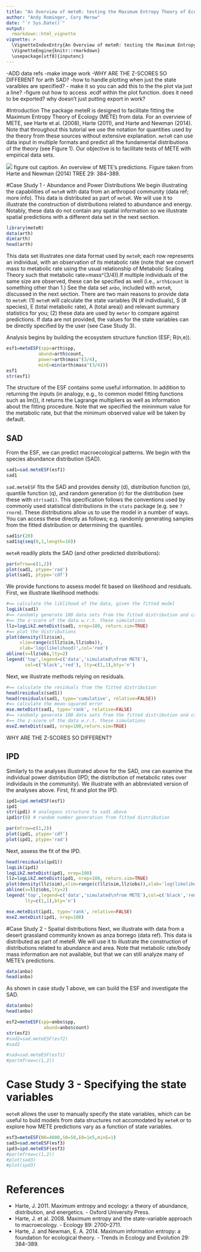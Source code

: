 ```yaml
---
title: "An Overview of meteR: testing the Maximum Entropy Theory of Ecology"
author: "Andy Rominger, Cory Merow"
date: "`r Sys.Date()`"
output: 
  rmarkdown::html_vignette
vignette: >
  \VignetteIndexEntry{An Overview of meteR: testing the Maximum Entropy Theory of Ecology}
  \VignetteEngine{knitr::rmarkdown}
  \usepackage[utf8]{inputenc}
---
```

<!-- For more details on using R Markdown see <http://rmarkdown.rstudio.com>. 
#TO DO
ADD TOC
FIX latex
-->

-ADD data refs
-make image work
-WHY ARE THE Z-SCORES SO DIFFERENT for arth SAD?
-how to handle plotting when just the state varaibles are specified? - make it so you can add this to the the plot via just a line?
-figure out how to access .ecdf within the plot function. does it need to be exported? why doesn't just putting export in work?

<!--========================================================================-->
#Introduction
The package meteR is designed to facilitate fitting the Maximum Entropy Theory of Ecology (METE) from data. For an overview of METE, see Harte et al. (2008), Harte (2011), and Harte and Newman (2014). Note that throughout this tutorial we use the notation for quantities used by the theory from these sources without extensive explanation. `meteR` can use data input in multiple formats and predict all the fundamental distributions of the theory (see Figure 1). Our objective is to facilitate tests of METE with empirical data sets. 

![](/Users/ctg/Dropbox/METE/meteR/vignettes/METE_Fig.png) figure out caption. An overview of METE's predictions. Figure taken from Harte and Newman (2014) TREE 29: 384–389.

<!--========================================================================-->
#Case Study 1 - Abundance and Power Distributions
We begin illustrating the capabilities of `meteR` with data from an arthropod community (data ref; more info). This data is distributed as part of `meteR`. We will use it to illustrate the construction of distributions related to abundance and energy. Notably, these data do not contain any spatial information so we illustrate spatial predictions with a different data set in the next section.

```r
library(meteR)
data(arth)
dim(arth)
head(arth)
```
This data set illustrates one data format used by `meteR`; each row represents an individual, with an observation of its metabolic rate (note that we convert mass to metabolic rate using the usual relationship of Metabolic Scaling Theory such that metabolic rate=mass^(3/4)).If multiple individuals of the same size are observed, these can be specified as well (i.e., `arth$count` is something other than 1.) See the data set `anbo`, included with  `meteR`, discussed in the next section. There are two main reasons to provide data to `meteR`: (1) `meteR` will calculate the state variables (N (# indivdiuals), S (# species), E (total metabolic rate), A (total area)) and relevant summary statistics for you; (2) these data are used by `meter` to compare against predictions. If data are not provided, the values for the state variables can be directly specified by the user (see Case Study 3).

Analysis begins by building the ecosystem structure function (ESF; R(n,e)). 
```r
esf1=meteESF(spp=arth$spp,
            abund=arth$count,
            power=arth$mass^(3/4),
            minE=min(arth$mass^(3/4)))
esf1
str(esf1)
```
The structure of the ESF contains some useful information. In addition to returning the inputs (in analogy, e.g., to common model fitting functions such as lm()), it returns the Lagrange multipliers as well as information about the fitting procedure. Note that we specified the mininmum value for the metabolic rate, but that the minimum observed value will be taken by default. <!-- explain mine? -->
<!-- To fit the model, `meteESF` uses...explain the algorithm briefly and when it should work -->

## SAD
From the ESF, we can predict macroecological patterns. We begin with the species abundance distribution (SAD).
```r
sad1=sad.meteESF(esf1)
sad1
```
`sad.meteESF` fits the SAD and provides density (d), distribution function (p), quantile function (q), and random generation (r) for the distribution (see these with `str(sad1)`. This specification follows the conventions used by commonly used statistical distributions in the `stats` package (e.g. see `?rnorm`). These distributions allow us to use the model in a number of ways. You can access these directly as follows; e.g. randomly generating samples from the fitted distribution or determining the quantiles.
```r
sad1$r(20)
sad1$q(seq(0,1,length=10))
```
`meteR` readily plots the SAD (and other predicted distributions):
```r
par(mfrow=c(1,2))
plot(sad1, ptype='rad')
plot(sad1, ptype='cdf')
```

We provide functions to assess model fit based on likelihood and residuals. First, we illustrate likelihood methods:

```r
#== calculate the liklihood of the data, given the fitted model
logLik(sad1)
#== randomly generate 100 data sets from the fitted distribution and calculate
#== the z-score of the data w.r.t. these simulations
llz=logLikZ.meteDist(sad1, nrep=100, return.sim=TRUE)
#== plot the distributions
plot(density(llz$sim),
     xlim=range(c(llz$sim,llz$obs)),
     xlab='log(likelihood)',col='red')
abline(v=llz$obs,lty=2)
legend('top',legend=c('data','simulated\nfrom METE'),
       col=c('black','red'), lty=c(1,1),bty='n') 
```

Next, we illustrate methods relying on residuals.

```r
#== calculate the residuals from the fitted distribution
head(residuals(sad1))
head(residuals(sad1, type='cumulative', relative=FALSE))
#== calculate the mean-squared error
mse.meteDist(sad1, type='rank', relative=FALSE)
#== randomly generate 100 data sets from the fitted distribution and calculate
#== the z-score of the data w.r.t. these simulations
mseZ.meteDist(sad1, nrep=100,return.sim=TRUE)

```
WHY ARE THE Z-SCORES SO DIFFERENT?

## IPD

Similarly to the analyses illustrated above for the SAD, one can examine the individual power distribution (IPD; the distribution of metabolic rates over individauls in the community). We illustrate with an abbreviated version of the analyses above. First, fit and plot the IPD.

```r
ipd1=ipd.meteESF(esf1)
ipd1
str(ipd1) # analogous structure to sad1 above
ipd1$r(8) # random number generation from fitted distribution

par(mfrow=c(1,2))
plot(ipd1, ptype='cdf')
plot(ipd1, ptype='rad')
```

Next, assess the fit of the IPD.

```r
head(residuals(ipd1))
logLik(ipd1)
logLikZ.meteDist(ipd1, nrep=100)
llz=logLikZ.meteDist(ipd1, nrep=100, return.sim=TRUE)
plot(density(llz$sim),xlim=range(c(llz$sim,llz$obs)),xlab='log(likelihood)',col='red')
abline(v=llz$obs,lty=2)
legend('top',legend=c('data','simulated\nfrom METE'),col=c('black','red'),
       lty=c(1,1),bty='n') 

mse.meteDist(ipd1, type='rank', relative=FALSE)
mseZ.meteDist(ipd1, nrep=100)
```

<!--discuss residuals vs. likelihoods. arth ipd is supported by residauls z but not liklihood. -->


<!--========================================================================-->
#Case Study 2 - Spatial distributions
Next, we illustrate with data from a desert grassland community known as anza 
borrego (data ref). This data is distributed as part of meteR. We will use it to 
illustrate the construction of distributions related to abundance and area. Note that metabolic rate/body mass information are not available, but that we can still analyze many of METE's predictions. 
```r
data(anbo)
head(anbo)
```
As shown in case study 1 above, we can build the ESF and investigate the SAD.
```r
data(anbo)
head(anbo)

esf2=meteESF(spp=anbo$spp,
              abund=anbo$count)
str(esf2)
#sad2=sad.meteESF(esf2)
#sad2
```
```r
#sad=sad.meteESF(esf1)
#par(mfrow=c(1,2))

```

<!--========================================================================-->
# Case Study 3 - Specifying the state variables
`meteR` allows the user to manually specify the state variables, which can be useful to buld models from data structures not accomodated by `meteR` or to explore how METE predictions vary as a function of state variables.

```r
esf3=meteESF(N0=4000,S0=50,E0=1e5,minE=1)
sad3=sad.meteESF(esf3)
ipd3=ipd.meteESF(esf3)
#par(mfrow=c(1,2))
#plot(sad3)
#plot(ipd3)
```

<!--========================================================================-->

# References
* Harte, J. 2011. Maximum entropy and ecology: a theory of abundance, distribution, and energetics. - Oxford University Press.
* Harte, J. et al. 2008. Maximum entropy and the state-variable approach to macroecology. - Ecology 89: 2700–2711.
* Harte, J. and Newman, E. A. 2014. Maximum information entropy: a foundation for ecological theory. - Trends in Ecology and Evolution 29: 384–389.







